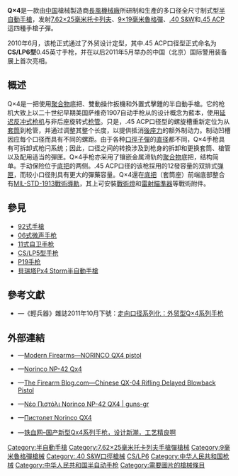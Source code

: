 {{noteTA
|G1=軍事
|G2=長度單位
|G3=Firearms
}}
{{Infobox Weapon
|name= Q×4
|image= 
|image_size= 300px
|caption= Q×4 .45 ACP手枪
|origin= {{flagcountry|People's Republic of China}}
|type= [[半自動手槍|半自動手槍]]
<!-- 種類選擇 -->
|is_ranged= yes
|is_bladed=
|is_explosive=
|is_artillery=
|is_vehicle=
<!-- 服役記錄 -->
|service=
|used_by= <div class="NavFrame collapsed" style="color: black; background-color: #FFFFFF; margin: 0 auto; padding: 0 10px; text-align: left;"><div class="NavHead" style="background-color: #FFFFFF; margin: 0 auto; padding: 0 10px; font-weight:normal;"></div><div class="NavContent" style="background-color: #FFFFFF; margin: 0 auto; padding: 0 10px;">
* [[中国人民解放军|中国人民解放军]]（少量）
* [[中国人民武装警察部队|中国人民武装警察部队]]
</div>
</div>
|wars=
<!-- 生產歷史 -->
|designer= [[中国兵器工业集团|中国北方工业]][[長風機械廠|長風機械廠]]
|design_date= 2010年6月
|manufacturer= 長風機械廠
|unit_cost=
|production_date= 2010年6月—
|number=
|variants= CS/LP6（.45 ACP口径型）
<!-- 基本規格 -->
|weight= <div class="NavFrame collapsed" style="color: black; background-color: #FFFFFF; margin: 0 auto; padding: 0 10px; text-align: left;"><div class="NavHead" style="background-color: #FFFFFF; margin: 0 auto; padding: 0 10px; font-weight:normal;"></div><div class="NavContent" style="background-color: #FFFFFF; margin: 0 auto; padding: 0 10px;">
* 7.62×25毫米托卡列夫：960[[克|克]]（33.86[[盎司|盎司]]，2.12[[磅|磅]]）
* 9×19毫米魯格彈：950克（33.51盎司，2.09磅）
* .40 S&W：940克（33.16盎司，2.07磅）
* .45 ACP：930克（32.8盎司，2.05磅）
</div>
</div>
|length= 195[[毫米|毫米]]（7.68[[英寸|英寸]]）
|part_length= 
|width= 41毫米（1.61英吋）
|height= 140毫米（5.51英吋）
|crew=
<!-- 投射武器規格 --> 
|cartridge= -{}-
* [[7.62×25mm托卡列夫手槍彈|7.62×25毫米托卡列夫]]
* [[9×19mm魯格彈|9×19毫米魯格彈]]
* [[.40_S&W|.40 S&W]]
* [[.45_ACP|.45 ACP]]
|caliber= <div class="NavFrame collapsed" style="color: black; background-color: #FFFFFF; margin: 0 auto; padding: 0 10px; text-align: left;"><div class="NavHead" style="background-color: #FFFFFF; margin: 0 auto; padding: 0 10px; font-weight:normal;"></div><div class="NavContent" style="background-color: #FFFFFF; margin: 0 auto; padding: 0 10px;">
* 7.62×25毫米托卡列夫：7.62毫米（.3英吋）
* 9×19毫米魯格彈：9.02毫米（.355英吋）
* .40 S&W：10毫米（.40英吋）
* .45 ACP：11.43毫米（.45英吋）
</div>
</div>
|barrels= 1根，[[不鏽鋼|不鏽鋼]]製，外部具有螺旋型制动凹槽，制动凹槽與[[膛線|膛線]]为逆向
|mode= 半自動
|action= <div class="NavFrame collapsed" style="color: black; background-color: #FFFFFF; margin: 0 auto; padding: 0 10px; text-align: left;"><div class="NavHead" style="background-color: #FFFFFF; margin: 0 auto; padding: 0 10px; font-weight:normal;"></div><div class="NavContent" style="background-color: #FFFFFF; margin: 0 auto; padding: 0 10px;">
* [[反沖作用_(槍械)|延迟反冲作用]]
* [[扳機|單／雙動操作扳機]]（SA／DA）
</div>
</div>
|rate= 
|velocity= 
|range= <div class="NavFrame collapsed" style="color: black; background-color: #FFFFFF; margin: 0 auto; padding: 0 10px; text-align: left;"><div class="NavHead" style="background-color: #FFFFFF; margin: 0 auto; padding: 0 10px; font-weight:normal;"></div><div class="NavContent" style="background-color: #FFFFFF; margin: 0 auto; padding: 0 10px;">
* 9×19毫米：50—100[[米_(单位)|公尺]]（54.68—109.36[[码|码]]，164.04—328.08[[英尺|英尺]]）
* .40 S&W：25公尺（27.34码，82.02英尺）
</div>
</div>
|max_range= 100公尺（109.36码，328.08英尺）
|feed= <div class="NavFrame collapsed" style="color: black; background-color: #FFFFFF; margin: 0 auto; padding: 0 10px; text-align: left;"><div class="NavHead" style="background-color: #FFFFFF; margin: 0 auto; padding: 0 10px; font-weight:normal;">可拆卸式[[彈匣|彈匣]] </div><div class="NavContent" style="background-color: #FFFFFF; margin: 0 auto; padding: 0 10px;">
* 7.62×25毫米托卡列夫：15發
* 9×19毫米魯格彈：15發
* .40 S&W：13發
* .45 ACP：12發
</div>
</div>
|sights= [[機械瞄具|機械瞄具]]：缺口式[[照門|照門]]和片狀連紅點[[照準器|準星]]（三點式準星，[[照門|照門]]和[[照準器|準星]]可調節）
<!-- 火炮規格 -->
|breech=
|recoil=
|carriage=
|elevation=
|traverse=
<!-- 刃器規格 --> 
|blade_type=
|hilt_type=
|sheath_type=
|head_type=
|haft_type=
<!-- 爆炸物內填炸藥規格 --> 
|filling=
|filling_weight=
|detonation=
|yield=
<!-- 車輛/飛彈規格 -->
|armour=
|primary_armament=
|secondary_arament=
|engine=
|engine_power=
|transmission=
|payload_capacity=
|fuel_capacity=
|pw_ratio=
|suspension=
|clearance=
|vehicle_range=
|speed=
|guidance=
}}

'''Q×4'''是一款由[[中华人民共和国|中国]]槍械製造商[[長風機械廠|長風機械廠]]所研制和生產的多口径全尺寸制式型[[半自動手槍|半自動手槍]]，发射[[7.62×25mm托卡列夫手槍彈|7.62×25毫米托卡列夫]]、[[9×19mm魯格彈|9×19毫米魯格彈]]、[[.40_S&W|.40 S&W]]和[[.45_ACP|.45 ACP]]這四種手槍子彈。

2010年6月，该枪正式通过了外贸设计定型，其中.45 ACP口径型正式命名为'''CS/LP6型'''0.45英寸手枪，并在以后2011年5月举办的中国（北京）国际警用装备展上首次亮相。

== 概述 ==
Q×4是一把使用[[聚合物|聚合物]]底把、雙動操作扳機和外置式擊錘的半自動手槍。它的枪机大致上以二十世纪早期美国萨维奇1907自动手枪从的设计概念为藍本，使用[[反沖作用_(槍械)|延迟反冲式枪机]]与非后座旋转式[[枪管|枪管]]。只是，.45 ACP口径型的螺旋槽重新定位为从[[手槍套筒|套筒]]到枪管，并通过调整其整个长度，以提供抵消[[後座力|後座力]]的额外制动力。制动凹槽因应每个口径而具有不同的螺距。由于各种[[口徑|口徑]][[子彈|子彈]]的[[直径|直径]]都不同，Q×4手枪具有可拆卸式枪闩系统；因此，口径之间的转換涉及到枪身的拆卸和更换套筒、槍管以及配用适当的彈匣。Q×4手枪亦采用了镶嵌金属滑轨的[[聚合物|聚合物]]底把，结构简单。手动保险位于[[机匣|底把]]的两侧。.45 ACP口径的该枪採用的12發容量的双排式[[弹匣|弹匣]]，而较小口径則具有更大的彈藥容量。Q×4還在[[机匣|底把]]（套筒座）前端底部整合有[[皮卡汀尼導軌|MIL-STD-1913戰術導軌]]，其上可安裝[[戰術燈|戰術燈]]和[[雷射瞄準器|雷射瞄準器]]等戰術附件。

== 參見 ==
* [[92式手槍|92式手槍]]
* [[06式微声手枪|06式微声手枪]]
* [[11式自卫手枪|11式自卫手枪]]
* [[CS/LP5型手枪|CS/LP5型手枪]]
* [[P19手枪|P19手枪]]
* [[貝瑞塔Px4_Storm半自動手槍|貝瑞塔Px4 Storm半自動手槍]]
<!-- == 資料來源 ==
<div class="references-small">
<references />
</div> -->
== 參考文獻 ==
* {{zh-hans icon}}—《輕兵器》雜誌2011年10月下號：[http://mall.cnki.net/magazine/Article/QBQI201120007.htm 走向口径系列化：外贸型Q×4系列手枪]{{Wayback|url=http://mall.cnki.net/magazine/Article/QBQI201120007.htm |date=20190217161701 }}

== 外部連結 ==
* {{en icon}}—[http://world.guns.ru/handguns/hg/ch/qx4-e.html Modern Firearms—NORINCO QX4 pistol]{{Wayback|url=http://world.guns.ru/handguns/hg/ch/qx4-e.html |date=20161114051700 }}
* {{en icon}}—[https://www.all4shooters.com/en/specials/Trade-shows-2014/IWA-2014/pistols/Norinco-Qx4-NP42/ Norinco NP-42 Qx4]{{Wayback|url=https://www.all4shooters.com/en/specials/Trade-shows-2014/IWA-2014/pistols/Norinco-Qx4-NP42/ |date=20160913205505 }} 
* {{en icon}}—[http://www.thefirearmblog.com/blog/2014/11/17/chinese-qx-04-rifling-delayed-blowback-pistol/ The Firearm Blog.com—Chinese QX-04 Rifling Delayed Blowback Pistol]{{Wayback|url=http://www.thefirearmblog.com/blog/2014/11/17/chinese-qx-04-rifling-delayed-blowback-pistol/ |date=20161023084326 }}
* {{gr icon}}—[http://www.guns-gr.com/2014/03/norinco-np-42-qx4.html Νέο Πιστόλι Norinco NP-42 QX4 | guns-gr]{{Wayback|url=http://www.guns-gr.com/2014/03/norinco-np-42-qx4.html |date=20190217161702 }}
* {{ru icon}}—[http://zonwar.ru/pistolet/Norinco_QX4.html Пистолет Norinco QX4]{{Wayback|url=http://zonwar.ru/pistolet/Norinco_QX4.html |date=20170414222209 }}
* {{zh-hans icon}}—[http://bbs.tiexue.net/post2_5695744_1.html 铁血网–国产新型Qx4系列手枪，设计新潮，工艺精良啊]{{Wayback|url=http://bbs.tiexue.net/post2_5695744_1.html |date=20130606071120 }}

[[Category:半自動手槍|Category:半自動手槍]]
[[Category:7.62×25毫米托卡列夫手槍彈槍械|Category:7.62×25毫米托卡列夫手槍彈槍械]]
[[Category:9毫米魯格彈槍械|Category:9毫米魯格彈槍械]]
[[Category:.40_S&W口徑槍械|Category:.40 S&W口徑槍械]]
[[Category:.45柯尔特自动手枪弹口径枪械|CS/LP6]]
[[Category:中华人民共和国枪械|Category:中华人民共和国枪械]]
[[Category:中华人民共和国半自动手枪|Category:中华人民共和国半自动手枪]]
[[Category:需要圖片的槍械條目|Category:需要圖片的槍械條目]]